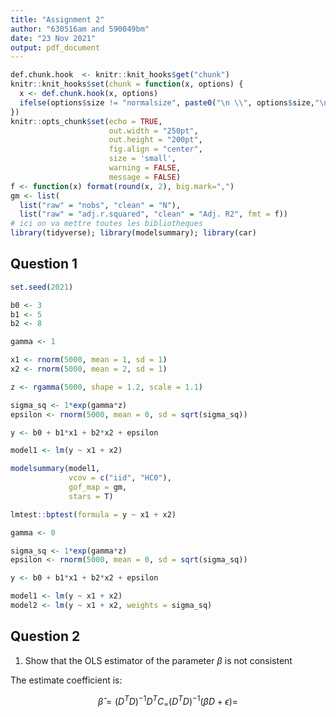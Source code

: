 ```yaml
---
title: "Assignment 2"
author: "630516am and 590049bm"
date: "23 Nov 2021"
output: pdf_document
---
```


```r
def.chunk.hook  <- knitr::knit_hooks$get("chunk")
knitr::knit_hooks$set(chunk = function(x, options) {
  x <- def.chunk.hook(x, options)
  ifelse(options$size != "normalsize", paste0("\n \\", options$size,"\n\n", x, "\n\n \\normalsize"), x)
})
knitr::opts_chunk$set(echo = TRUE,
                      out.width = "250pt", 
                      out.height = "200pt", 
                      fig.align = "center",
                      size = 'small', 
                      warning = FALSE, 
                      message = FALSE)
f <- function(x) format(round(x, 2), big.mark=",")
gm <- list(
  list("raw" = "nobs", "clean" = "N"),
  list("raw" = "adj.r.squared", "clean" = "Adj. R2", fmt = f))
# ici on va mettre toutes les bibliotheques
library(tidyverse); library(modelsummary); library(car)
```

## Question 1

```r
set.seed(2021)
```


```r
b0 <- 3
b1 <- 5
b2 <- 8

gamma <- 1 

x1 <- rnorm(5000, mean = 1, sd = 1)
x2 <- rnorm(5000, mean = 2, sd = 1)

z <- rgamma(5000, shape = 1.2, scale = 1.1)

sigma_sq <- 1*exp(gamma*z)
epsilon <- rnorm(5000, mean = 0, sd = sqrt(sigma_sq))

y <- b0 + b1*x1 + b2*x2 + epsilon

```

```r
model1 <- lm(y ~ x1 + x2)

modelsummary(model1, 
             vcov = c("iid", "HC0"), 
             gof_map = gm, 
             stars = T)

```

```r
lmtest::bptest(formula = y ~ x1 + x2)
```

```r
gamma <- 0

sigma_sq <- 1*exp(gamma*z)
epsilon <- rnorm(5000, mean = 0, sd = sqrt(sigma_sq))

y <- b0 + b1*x1 + b2*x2 + epsilon
```


```r
model1 <- lm(y ~ x1 + x2)
model2 <- lm(y ~ x1 + x2, weights = sigma_sq)

```



## Question 2


1. Show that the OLS estimator of the parameter $\beta$ is not consistent

The estimate coefficient is:


$$
\hat \beta = (D^TD)^{-1}D^T C_ = (D^T D)^{-1}(\beta  D + \epsilon) = 
$$




